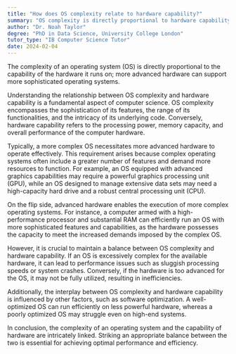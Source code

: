 ```yaml
---
title: "How does OS complexity relate to hardware capability?"
summary: "OS complexity is directly proportional to hardware capability; more advanced hardware can support more complex operating systems."
author: "Dr. Noah Taylor"
degree: "PhD in Data Science, University College London"
tutor_type: "IB Computer Science Tutor"
date: 2024-02-04
---
```


The complexity of an operating system (OS) is directly proportional to the capability of the hardware it runs on; more advanced hardware can support more sophisticated operating systems.

Understanding the relationship between OS complexity and hardware capability is a fundamental aspect of computer science. OS complexity encompasses the sophistication of its features, the range of its functionalities, and the intricacy of its underlying code. Conversely, hardware capability refers to the processing power, memory capacity, and overall performance of the computer hardware.

Typically, a more complex OS necessitates more advanced hardware to operate effectively. This requirement arises because complex operating systems often include a greater number of features and demand more resources to function. For example, an OS equipped with advanced graphics capabilities may require a powerful graphics processing unit (GPU), while an OS designed to manage extensive data sets may need a high-capacity hard drive and a robust central processing unit (CPU).

On the flip side, advanced hardware enables the execution of more complex operating systems. For instance, a computer armed with a high-performance processor and substantial RAM can efficiently run an OS with more sophisticated features and capabilities, as the hardware possesses the capacity to meet the increased demands imposed by the complex OS.

However, it is crucial to maintain a balance between OS complexity and hardware capability. If an OS is excessively complex for the available hardware, it can lead to performance issues such as sluggish processing speeds or system crashes. Conversely, if the hardware is too advanced for the OS, it may not be fully utilized, resulting in inefficiencies.

Additionally, the interplay between OS complexity and hardware capability is influenced by other factors, such as software optimization. A well-optimized OS can run efficiently on less powerful hardware, whereas a poorly optimized OS may struggle even on high-end systems.

In conclusion, the complexity of an operating system and the capability of hardware are intricately linked. Striking an appropriate balance between the two is essential for achieving optimal performance and efficiency.
    